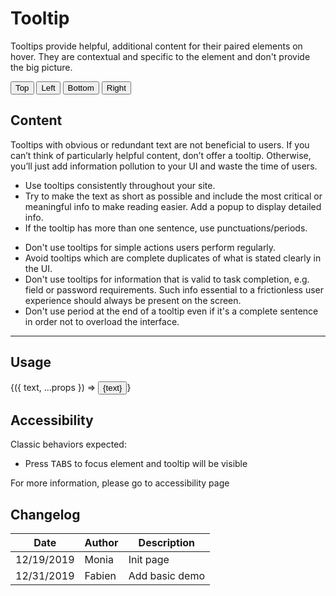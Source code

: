 
<Meta title="Components/Tooltip" component={Tooltip}/>

# Tooltip

Tooltips provide helpful, additional content for their paired elements on hover. They are contextual and specific to the element and don't provide the big picture. 

<Preview>
  <Story name="top">
		<Tooltip title="Relevant information about this basic button" placement="top" visible>
			<Button onClick={action('clicked')}>Top</Button>
		</Tooltip>
  </Story>
  <Story name="left">
		<Tooltip title="Relevant information about this basic button" placement="left">
			<Button onClick={action('clicked')}>Left</Button>
		</Tooltip>
  </Story>
  <Story name="bottom">
		<Tooltip title="Relevant information about this basic button" placement="bottom">
			<Button onClick={action('clicked')}>Bottom</Button>
		</Tooltip>
  </Story>
  <Story name="right">
		<Tooltip title="Relevant information about this basic button" placement="right">
			<Button onClick={action('clicked')}>Right</Button>
		</Tooltip>
  </Story>
</Preview>


## Content

Tooltips with obvious or redundant text are not beneficial to users. If you can’t think of particularly helpful content, don’t offer a tooltip. Otherwise, you’ll just add information pollution to your UI and waste the time of users.

<Use>
	<Use.Do>
  <ul>
<li>Use tooltips consistently throughout your site.</li>
<li>Try to make the text as short as possible and include the most critical or meaningful info to make reading easier. Add a popup to display detailed info.</li>
<li>If the tooltip has more than one sentence, use punctuations/periods.</li>
  </ul>
  </Use.Do>
	<Use.Dont>
  <ul>
<li>Don't use tooltips for simple actions users perform regularly.</li>
<li>Avoid tooltips which are complete duplicates of what is stated clearly in the UI.</li>
<li>Don't use tooltips for information that is valid to task completion, e.g. field or password requirements. Such info essential to a frictionless user experience should always be present on the screen.</li>
<li>Don't use period at the end of a tooltip even if it's a complete sentence in order not to overload the interface.</li>
  </ul>
  </Use.Dont>
</Use>


<hr />

## Usage

<Preview>
  <Story
    name="usage"
    args={{
        text: 'Example'
    }}
  >
    {({ text, ...props }) => <Tooltip {...props}><Button onClick={action('clicked')}>{text}</Button></Tooltip>}
  </Story>
</Preview>

<Props story="usage" />

## Accessibility

Classic behaviors expected:

- Press <kbd>TABS</kbd> to focus element and tooltip will be visible

For more information, please go to accessibility page

## Changelog

| Date       | Author | Description    |
| ---------- | ------ | -------------- |
| 12/19/2019 | Monia  | Init page      |
| 12/31/2019 | Fabien | Add basic demo |
